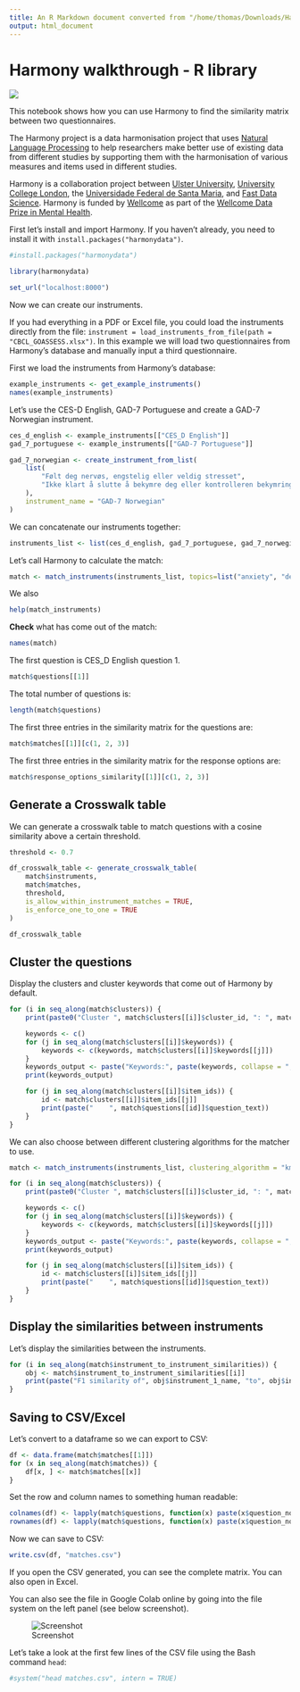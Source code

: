 ```yaml
---
title: An R Markdown document converted from "/home/thomas/Downloads/Harmony_R_example.ipynb"
output: html_document
---
```


# Harmony walkthrough - R library

![](https://raw.githubusercontent.com/harmonydata/brand/main/Logo/PNG/%D0%BB%D0%BE%D0%B3%D0%BE%20%D1%84%D1%83%D0%BB-05.png)

This notebook shows how you can use Harmony to find the similarity matrix between two questionnaires.
  
The Harmony project is a data harmonisation project that uses [Natural Language Processing](https://fastdatascience.com/guide-natural-language-processing-nlp/) to help researchers make better use of existing data from different studies by supporting them with the harmonisation of various measures and items used in different studies.

Harmony is a collaboration project between [Ulster University](https://ulster.ac.uk/), [University College London](https://ucl.ac.uk/), the [Universidade Federal de Santa Maria](https://www.ufsm.br/), and [Fast Data Science](http://fastdatascience.com/).  Harmony is funded by [Wellcome](https://wellcome.org/) as part of the [Wellcome Data Prize in Mental Health](https://wellcome.org/grant-funding/schemes/wellcome-mental-health-data-prize).

First let's install and import Harmony. If you haven't already, you need to install it with `install.packages("harmonydata")`.

```r
#install.packages("harmonydata")
```

```r
library(harmonydata)
```
```r
set_url("localhost:8000")
```

Now we can create our instruments.

If you had everything in a PDF or Excel file, you could load the instruments directly from the file: `instrument = load_instruments_from_file(path = "CBCL_GOASSESS.xlsx")`.
In this example we will load two questionnaires from Harmony's database and manually input a third questionnaire.

First we load the instruments from Harmony's database:

```r
example_instruments <- get_example_instruments()
names(example_instruments)
```

Let's use the CES-D English, GAD-7 Portuguese and create a GAD-7 Norwegian instrument.

```r
ces_d_english <- example_instruments[["CES_D English"]]
gad_7_portuguese <- example_instruments[["GAD-7 Portuguese"]]

gad_7_norwegian <- create_instrument_from_list(
    list(
        "Følt deg nervøs, engstelig eller veldig stresset",
        "Ikke klart å slutte å bekymre deg eller kontrolleren bekymringene dine"
    ),
    instrument_name = "GAD-7 Norwegian"
)
```

We can concatenate our instruments together:

```r
instruments_list <- list(ces_d_english, gad_7_portuguese, gad_7_norwegian)
```

Let’s call Harmony to calculate the match:

```r
match <- match_instruments(instruments_list, topics=list("anxiety", "depression", "bother"))
```

We also

```r
help(match_instruments)
```

**Check** what has come out of the match:

```r
names(match)
```

The first question is CES_D English question 1.

```r
match$questions[[1]]
```

The total number of questions is:

```r
length(match$questions)
```

The first three entries in the similarity matrix for the questions are:

```r
match$matches[[1]][c(1, 2, 3)]
```
The first three entries in the similarity matrix for the response options are:

```r
match$response_options_similarity[[1]][c(1, 2, 3)]
```


## Generate a Crosswalk table

We can generate a crosswalk table to match questions with a cosine similarity above a certain threshold.

```r
threshold <- 0.7

df_crosswalk_table <- generate_crosswalk_table(
    match$instruments,
    match$matches,
    threshold,
    is_allow_within_instrument_matches = TRUE,
    is_enforce_one_to_one = TRUE
)

df_crosswalk_table
```

## Cluster the questions

Display the clusters and cluster keywords that come out of Harmony by default.

```r
for (i in seq_along(match$clusters)) {
    print(paste0("Cluster ", match$clusters[[i]]$cluster_id, ": ", match$clusters[[i]]$text_description))

    keywords <- c()
    for (j in seq_along(match$clusters[[i]]$keywords)) {
        keywords <- c(keywords, match$clusters[[i]]$keywords[[j]])
    }
    keywords_output <- paste("Keywords:", paste(keywords, collapse = ", "))
    print(keywords_output)

    for (j in seq_along(match$clusters[[i]]$item_ids)) {
        id <- match$clusters[[i]]$item_ids[[j]]
        print(paste("    ", match$questions[[id]]$question_text))
    }
}
```

We can also choose between different clustering algorithms for the matcher to use.

```r
match <- match_instruments(instruments_list, clustering_algorithm = "kmeans")

for (i in seq_along(match$clusters)) {
    print(paste0("Cluster ", match$clusters[[i]]$cluster_id, ": ", match$clusters[[i]]$text_description))

    keywords <- c()
    for (j in seq_along(match$clusters[[i]]$keywords)) {
        keywords <- c(keywords, match$clusters[[i]]$keywords[[j]])
    }
    keywords_output <- paste("Keywords:", paste(keywords, collapse = ", "))
    print(keywords_output)

    for (j in seq_along(match$clusters[[i]]$item_ids)) {
        id <- match$clusters[[i]]$item_ids[[j]]
        print(paste("    ", match$questions[[id]]$question_text))
    }
}
```

## Display the similarities between instruments

Let's display the similarities between the instruments.

```r
for (i in seq_along(match$instrument_to_instrument_similarities)) {
    obj <- match$instrument_to_instrument_similarities[[i]]
    print(paste("F1 similarity of", obj$instrument_1_name, "to", obj$instrument_2_name, "is", obj$f1))
}
```

## Saving to CSV/Excel

Let's convert to a dataframe so we can export to CSV:

```r
df <- data.frame(match$matches[[1]])
for (x in seq_along(match$matches)) {
    df[x, ] <- match$matches[[x]]
}
```

Set the row and column names to something human readable:

```r
colnames(df) <- lapply(match$questions, function(x) paste(x$question_no, x$question_text, sep = " "))
rownames(df) <- lapply(match$questions, function(x) paste(x$question_no, x$question_text, sep = " "))
```

Now we can save to CSV:

```r
write.csv(df, "matches.csv")
```

If you open the CSV generated, you can see the complete matrix. You can also open in Excel.

You can also see the file in Google Colab online by going into the file system on the left panel (see below screenshot).

![Screenshot](https://raw.githubusercontent.com/harmonydata/experiments/main/csv_colab.png)

Let's take a look at the first few lines of the CSV file using the Bash command `head`:

```r
#system("head matches.csv", intern = TRUE)
```

